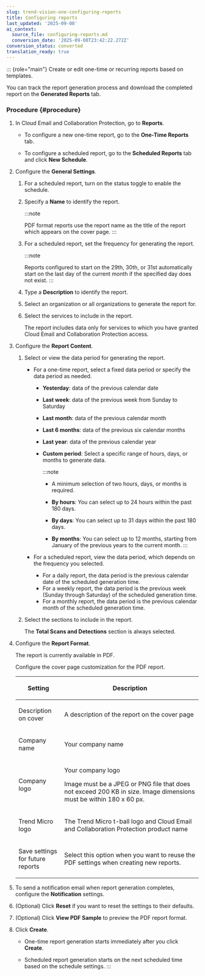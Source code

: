 ```yaml
---
slug: trend-vision-one-configuring-reports
title: Configuring reports
last_updated: '2025-09-08'
ai_context:
  source_file: configuring-reports.md
  conversion_date: '2025-09-08T23:42:22.272Z'
conversion_status: converted
translation_ready: true
---
```


::: {role="main"}
Create or edit one-time or recurring reports based on templates.

You can track the report generation process and download the completed report on the **Generated Reports** tab.

### Procedure {#procedure}

1.  In Cloud Email and Collaboration Protection, go to **Reports**.

    - To configure a new one-time report, go to the **One-Time Reports** tab.

    - To configure a scheduled report, go to the **Scheduled Reports** tab and click **New Schedule**.

2.  Configure the **General Settings**.

    1.  For a scheduled report, turn on the status toggle to enable the schedule.

    2.  Specify a **Name** to identify the report.

        :::note

        PDF format reports use the report name as the title of the report which appears on the cover page.
        :::

    3.  For a scheduled report, set the frequency for generating the report.

        :::note

        Reports configured to start on the 29th, 30th, or 31st automatically start on the last day of the current month if the specified day does not exist.
        :::

    4.  Type a **Description** to identify the report.

    5.  Select an organization or all organizations to generate the report for.

    6.  Select the services to include in the report.

        The report includes data only for services to which you have granted Cloud Email and Collaboration Protection access.

3.  Configure the **Report Content**.

    1.  Select or view the data period for generating the report.

        - For a one-time report, select a fixed data period or specify the data period as needed.

          - **Yesterday**: data of the previous calendar date

          - **Last week**: data of the previous week from Sunday to Saturday

          - **Last month**: data of the previous calendar month

          - **Last 6 months**: data of the previous six calendar months

          - **Last year**: data of the previous calendar year

          - **Custom period**: Select a specific range of hours, days, or months to generate data.

            :::note

            - A minimum selection of two hours, days, or months is required.

            - **By hours**: You can select up to 24 hours within the past 180 days.

            - **By days**: You can select up to 31 days within the past 180 days.

            - **By months**: You can select up to 12 months, starting from January of the previous years to the current month.
            :::

        - For a scheduled report, view the data period, which depends on the frequency you selected.

          - For a daily report, the data period is the previous calendar date of the scheduled generation time.
          - For a weekly report, the data period is the previous week (Sunday through Saturday) of the scheduled generation time.
          - For a monthly report, the data period is the previous calendar month of the scheduled generation time.

    2.  Select the sections to include in the report.

        The **Total Scans and Detections** section is always selected.

4.  Configure the **Report Format**.

    The report is currently available in PDF.

    Configure the cover page customization for the PDF report.

    <table>
    <colgroup>
    <col style="width: 25%" />
    <col style="width: 75%" />
    </colgroup>
    <thead>
    <tr>
    <th><p>Setting</p></th>
    <th><p>Description</p></th>
    </tr>
    </thead>
    <tbody>
    <tr>
    <td><p>Description on cover</p></td>
    <td><p>A description of the report on the cover page</p></td>
    </tr>
    <tr>
    <td><p>Company name</p></td>
    <td><p>Your company name</p></td>
    </tr>
    <tr>
    <td><p>Company logo</p></td>
    <td><p>Your company logo</p>
    <p>Image must be a JPEG or PNG file that does not exceed 200 KB in size. Image dimensions must be within 180 x 60 px.</p></td>
    </tr>
    <tr>
    <td><p>Trend Micro logo</p></td>
    <td><p>The Trend Micro t-ball logo and Cloud Email and Collaboration Protection product name</p></td>
    </tr>
    <tr>
    <td><p>Save settings for future reports</p></td>
    <td><p>Select this option when you want to reuse the PDF settings when creating new reports.</p></td>
    </tr>
    </tbody>
    </table>

5.  To send a notification email when report generation completes, configure the **Notification** settings.

6.  (Optional) Click **Reset** if you want to reset the settings to their defaults.

7.  (Optional) Click **View PDF Sample** to preview the PDF report format.

8.  Click **Create**.

    - One-time report generation starts immediately after you click **Create**.

    - Scheduled report generation starts on the next scheduled time based on the schedule settings.
:::
